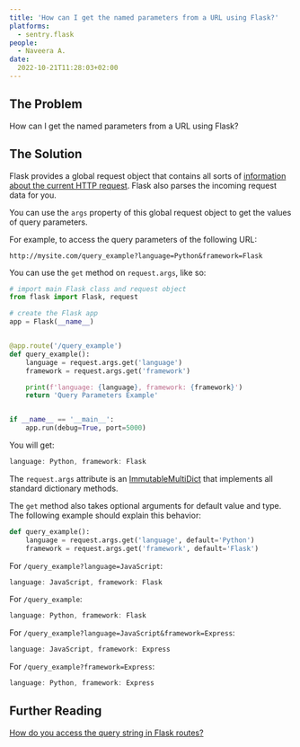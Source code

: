 ```yaml
---
title: 'How can I get the named parameters from a URL using Flask?'
platforms: 
  - sentry.flask
people: 
  - Naveera A.
date:
  2022-10-21T11:28:03+02:00
---
```


## The Problem

How can I get the named parameters from a URL using Flask?

## The Solution

Flask provides a global request object that contains all sorts of [information about the current HTTP request](https://flask.palletsprojects.com/en/2.1.x/api/?#flask.Request). Flask also parses the incoming request data for you.

You can use the `args` property of this global request object to get the values of query parameters.

For example, to access the query parameters of the following URL:

`http://mysite.com/query_example?language=Python&framework=Flask`

You can use the `get` method on `request.args`, like so:

```python
# import main Flask class and request object
from flask import Flask, request

# create the Flask app
app = Flask(__name__)


@app.route('/query_example')
def query_example():
    language = request.args.get('language')
    framework = request.args.get('framework')

    print(f'language: {language}, framework: {framework}')
    return 'Query Parameters Example'


if __name__ == '__main__':
    app.run(debug=True, port=5000)
```

You will get:

```powershell
language: Python, framework: Flask
```

The `request.args` attribute is an [ImmutableMultiDict](https://werkzeug.palletsprojects.com/en/2.1.x/datastructures/#werkzeug.datastructures.ImmutableMultiDict) that implements all standard dictionary methods.

The `get` method also takes optional arguments for default value and type. The following example should explain this behavior:

```python
def query_example():
    language = request.args.get('language', default='Python')
    framework = request.args.get('framework', default='Flask')
```

For `/query_example?language=JavaScript`:

```powershell
language: JavaScript, framework: Flask
```

For `/query_example`:

```powershell
language: Python, framework: Flask
```

For `/query_example?language=JavaScript&framework=Express`:

```powershell
language: JavaScript, framework: Express
```

For `/query_example?framework=Express`:

```powershell
language: Python, framework: Express
```

## Further Reading

[How do you access the query string in Flask routes?]()
